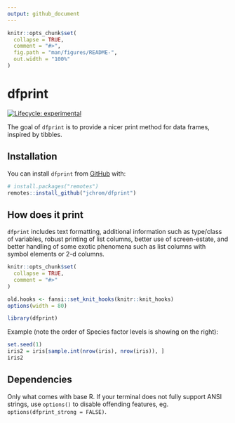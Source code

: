 ```yaml
---
output: github_document
---
```


<!-- README.md is generated from README.Rmd. Please edit that file -->

```r
knitr::opts_chunk$set(
  collapse = TRUE,
  comment = "#>",
  fig.path = "man/figures/README-",
  out.width = "100%"
)
```
# dfprint

<!-- badges: start -->
[![Lifecycle: experimental](https://img.shields.io/badge/lifecycle-experimental-orange.svg)](https://www.tidyverse.org/lifecycle/#experimental)
<!-- badges: end -->

The goal of `dfprint` is to provide a nicer print method for data frames,
inspired by tibbles.

## Installation

You can install `dfprint` from [GitHub](https://github.com/) with:

``` r
# install.packages("remotes")
remotes::install_github("jchrom/dfprint")
```
## How does it print

`dfprint` includes text formatting, additional information such as type/class
of variables, robust printing of list columns, better use of screen-estate,
and better handling of some exotic phenomena such as list columns with symbol elements or 2-d columns.

```r
knitr::opts_chunk$set(
  collapse = TRUE,
  comment = "#>"
)
```

```r
old.hooks <- fansi::set_knit_hooks(knitr::knit_hooks)
options(width = 80)
```

```r
library(dfprint)
```

Example (note the order of Species factor levels is showing on the right):

```r
set.seed(1)
iris2 = iris[sample.int(nrow(iris), nrow(iris)), ]
iris2
```

## Dependencies

Only what comes with base R. If your terminal does not fully support ANSI strings,
use `options()` to disable offending features, eg.
`options(dfprint_strong = FALSE)`.
